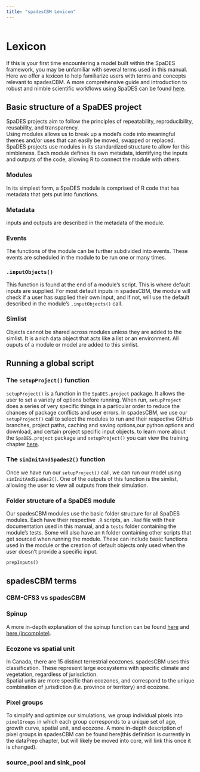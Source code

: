 ```yaml
---
title: "spadesCBM Lexicon"
---
```


```r
```

# Lexicon {-}

If this is your first time encountering a model built within the SpaDES framework, you may be unfamiliar with several terms used in this manual. Here we offer a lexicon to help familiarize users with terms and concepts relevant to spadesCBM. A more comprehensive guide and introduction to robust and nimble scientific workflows using SpaDES can be found [here](https://predictiveecology.org/training/_book/).

## Basic structure of a SpaDES project {-}

SpaDES projects aim to follow the principles of repeatability, reproducibility, reusability, and transparency.  
Using modules allows us to break up a model's code into meaningful themes and/or uses that can easily be moved, swapped or replaced. SpaDES projects use modules in its standardized structure to allow for this nimbleness. Each module defines its own metadata, identifying the inputs and outputs of the code, allowing R to connect the module with others.

### Modules {-}
In its simplest form, a SpaDES module is comprised of R code that has metadata that gets put into functions.

### Metadata {-}
inputs and outputs are described in the metadata of the module. 

### Events {-}
The functions of the module can be further subdivided into events. These events are scheduled in the module to be run one or many times. 

### `.inputObjects()` {-}
This function is found at the end of a module's script. This is where default inputs are supplied. For most default inputs in spadesCBM, the module will check if a user has supplied their own input, and if not, will use the default described in the module's `.inputObjects()` call. 

### Simlist {-}
Objects cannot be shared across modules unless they are added to the simlist. It is a rich data object that acts like a list or an environment. All ouputs of a module or model are added to this simlist. 

## Running a global script {-}
### The `setupProject()` function {-}
`setupProject()` is a function in the `SpaDES.project` package. It allows the user to set a variety of options before running. When run, `setupProject` does a series of very specific things in a particular order to reduce the chances of package conflicts and user errors. 
In spadesCBM, we use our `setupProject()` call to select the modules to run and their respective GitHub branches, project paths, caching and saving options,our python options and download, and certain project specific input objects.
to learn more about the `SpaDES.project` package and `setupProject()` you can view the training chapter [here](https://predictiveecology.org/training/_book/workflowSimple2.html).

### The `simInitAndSpades2()` function {-}
Once we have run our `setupProject()` call, we can run our model using `simInitAndSpades2()`. One of the outputs of this function is the simlist, allowing the user to view all outputs from their simulation.

### Folder structure of a SpaDES module {-}
Our spadesCBM modules use the basic folder structure for all SpaDES modules. Each have their respective `.R` scripts, an `.Rmd` file with their documentation used in this manual, and a `tests` folder containing the module's tests. Some will also have an `R` folder containing other scripts that get sourced when running the module. These can include basic functions used in the module or the creation of default objects only used when the user doesn't provide a specific input.

`prepInputs()`

## spadesCBM terms {-}
### CBM-CFS3 vs spadesCBM


### Spinup
A more in-depth explanation of the spinup function can be found [here](https://predictiveecology.github.io/spadesCBM/index.html#the-spinup-function) and [here (incomplete)](https://predictiveecology.github.io/spadesCBM/cbm_core.html#events-1).

### Ecozone vs spatial unit
In Canada, there are 15 distinct terrestrial ecozones. spadesCBM uses this classification. These represent large ecosystems with specific climate and vegetation, regardless of jurisdiction.  
Spatial units are more specific than ecozones, and correspond to the unique combination of jurisdiction (i.e. province or territory) and ecozone. 

### Pixel groups
To simplify and optimize our simulations, we group individual pixels into `pixelGroups` in which each group corresponds to a unique set of age, growth curve, spatial unit, and ecozone. 
A more in-depth description of pixel groups in spadesCBM can be found here(this definition is currently in the dataPrep chapter, but will likely be moved into core, will link this once it is changed). 

### source_pool and sink_pool


